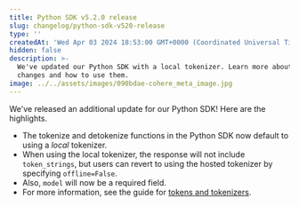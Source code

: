 ```yaml
---
title: Python SDK v5.2.0 release
slug: changelog/python-sdk-v520-release
type: ''
createdAt: 'Wed Apr 03 2024 18:53:00 GMT+0000 (Coordinated Universal Time)'
hidden: false
description: >-
  We've updated our Python SDK with a local tokenizer. Learn more about these
  changes and how to use them.
image: ../../assets/images/090bdae-cohere_meta_image.jpg
---
```

We've released an additional update for our Python SDK! Here are the highlights.

- The tokenize and detokenize functions in the Python SDK now default to using a _local_ tokenizer.
- When using the local tokenizer, the response will not include `token_strings`, but users can revert to using the hosted tokenizer by specifying `offline=False`.
- Also, `model` will now be a required field.
- For more information, see the guide for [tokens and tokenizers](/docs/tokens-and-tokenizers).

<br />
